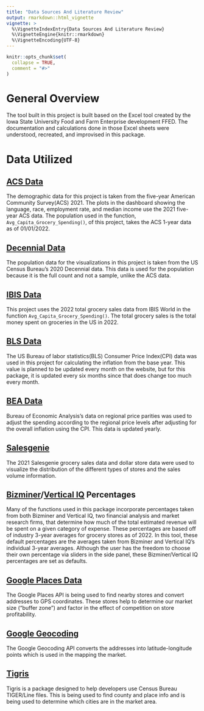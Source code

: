 ```yaml
---
title: "Data Sources And Literature Review"
output: rmarkdown::html_vignette
vignette: >
  %\VignetteIndexEntry{Data Sources And Literature Review}
  %\VignetteEngine{knitr::rmarkdown}
  %\VignetteEncoding{UTF-8}
---
```


```r
knitr::opts_chunk$set(
  collapse = TRUE,
  comment = "#>"
)
```

# General Overview

The tool built in this project is built based on the Excel tool created by the Iowa State University Food and Farm Enterprise development FFED. The documentation and calculations done in those Excel sheets were understood, recreated, and improvised in this package.

# Data Utilized

## [ACS Data](https://www.census.gov/programs-surveys/acs/data.html)

The demographic data for this project is taken from the five-year American Community Survey(ACS) 2021. The plots in the dashboard showing the language, race, employment rate, and median income use the 2021 five-year ACS data. The population used in the function, `Avg_Capita_Grocery_Spending()`, of this project, takes the ACS 1-year data as of 01/01/2022.

## [Decennial Data](https://www.census.gov/programs-surveys/decennial-census/data.html)

The population data for the visualizations in this project is taken from the US Census Bureau's 2020 Decennial data. This data is used for the population because it is the full count and not a sample, unlike the ACS data.

## [IBIS Data](https://help.ibisworld.com/s/article/methodology-and-sources)

This project uses the 2022 total grocery sales data from IBIS World in the function `Avg_Capita_Grocery_Spending()`. The total grocery sales is the total money spent on groceries in the US in 2022.

## [BLS Data](https://data.bls.gov/timeseries/CUUR0000SA0)

The US Bureau of labor statistics(BLS) Consumer Price Index(CPI) data was used in this project for calculating the inflation from the base year. This value is planned to be updated every month on the website, but for this package, it is updated every six months since that does change too much every month.

## [BEA Data](https://tinyurl.com/2wvca7vy)

Bureau of Economic Analysis's data on regional price parities was used to adjust the spending according to the regional price levels after adjusting for the overall inflation using the CPI. This data is updated yearly.

## [Salesgenie](https://www.dataaxlegenie.com/lp/genie/?bas_phone=877.846.6920&mediacode=SGNGAWS05038&sfcid=7010d000001K16nAAC&campaignid=1370030323&adgroupid=58327803567&keyword=salesgenie&matchtype=p&network=g&device=c&extensionid=&gad=1&gclid=EAIaIQobChMI7viYnomMgAMVOvfjBx3_xgnMEAAYASAAEgLDV_D_BwE)

The 2021 Salesgenie grocery sales data and dollar store data were used to visualize the distribution of the different types of stores and the sales volume information.

## [Bizminer](https://bizminer.com)/[Vertical IQ](https://verticaliq.com) Percentages

Many of the functions used in this package incorporate percentages taken from both Bizminer and Vertical IQ, two financial analysis and market research firms, that determine how much of the total estimated revenue will be spent on a given category of expense. These percentages are based off of industry 3-year averages for grocery stores as of 2022. In this tool, these default percentages are the averages taken from Bizminer and Vertical IQ's individual 3-year averages. Although the user has the freedom to choose their own percentage via sliders in the side panel, these Bizminer/Vertical IQ percentages are set as defaults.

## [Google Places Data](https://developers.google.com/maps/documentation/places/web-service/overview)

The Google Places API is being used to find nearby stores and convert addresses to GPS coordinates. These stores help to determine our market size ("buffer zone") and factor in the effect of competition on store profitability.

## [Google Geocoding](https://developers.google.com/maps/documentation/geocoding/overview) 

The Google Geocoding API converts the addresses into latitude-longitude points which is used in the mapping the market.

## [Tigris](https://www.rdocumentation.org/packages/tigris/versions/2.0.3)

Tigris is a package designed to help developers use Census Bureau TIGER/Line files. This is being used to find county and place info and is being used to determine which cities are in the market area.
